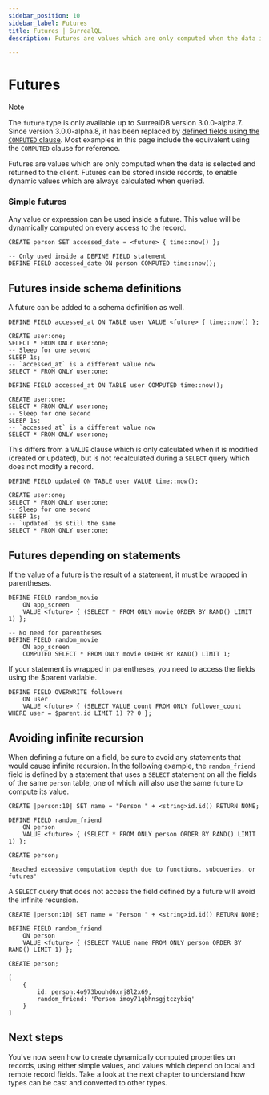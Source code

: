 ```yaml
---
sidebar_position: 10
sidebar_label: Futures
title: Futures | SurrealQL
description: Futures are values which are only computed when the data is selected and returned to the client.

---
```



# Futures

> [!NOTE]
> The `future` type is only available up to SurrealDB version 3.0.0-alpha.7. Since version 3.0.0-alpha.8, it has been replaced by [defined fields using the `COMPUTED` clause](/docs/surrealql/statements/define/field#computed-fields). Most examples in this page include the equivalent using the `COMPUTED` clause for reference.

Futures are values which are only computed when the data is selected and returned to the client. Futures can be stored inside records, to enable dynamic values which are always calculated when queried.

### Simple futures

Any value or expression can be used inside a future. This value will be dynamically computed on every access to the record.

<Tabs>
<TabItem label="Legacy future type">

```surql
CREATE person SET accessed_date = <future> { time::now() };
```

</TabItem>

<TabItem label="With COMPUTED clause">

```surql
-- Only used inside a DEFINE FIELD statement
DEFINE FIELD accessed_date ON person COMPUTED time::now();
```

</TabItem>
</Tabs>

## Futures inside schema definitions

A future can be added to a schema definition as well.

<Tabs>
<TabItem label="Legacy future type">

```surql
DEFINE FIELD accessed_at ON TABLE user VALUE <future> { time::now() };

CREATE user:one;
SELECT * FROM ONLY user:one;
-- Sleep for one second
SLEEP 1s;
-- `accessed_at` is a different value now
SELECT * FROM ONLY user:one;
```

</TabItem>

<TabItem label="With COMPUTED clause">

```surql
DEFINE FIELD accessed_at ON TABLE user COMPUTED time::now();

CREATE user:one;
SELECT * FROM ONLY user:one;
-- Sleep for one second
SLEEP 1s;
-- `accessed_at` is a different value now
SELECT * FROM ONLY user:one;
```

</TabItem>

</Tabs>

This differs from a `VALUE` clause which is only calculated when it is modified (created or updated), but is not recalculated during a `SELECT` query which does not modify a record.

```surql
DEFINE FIELD updated ON TABLE user VALUE time::now();

CREATE user:one;
SELECT * FROM ONLY user:one;
-- Sleep for one second
SLEEP 1s;
-- `updated` is still the same
SELECT * FROM ONLY user:one;
```

## Futures depending on statements

If the value of a future is the result of a statement, it must be wrapped in parentheses.

<Tabs>
<TabItem label="Legacy future type">

```surql
DEFINE FIELD random_movie
    ON app_screen
    VALUE <future> { (SELECT * FROM ONLY movie ORDER BY RAND() LIMIT 1) };
```

</TabItem>
<TabItem label="With COMPUTED clause">

```surql
-- No need for parentheses
DEFINE FIELD random_movie
    ON app_screen
    COMPUTED SELECT * FROM ONLY movie ORDER BY RAND() LIMIT 1;
```

</TabItem>
</Tabs>

If your statement is wrapped in parentheses, you need to access the fields using the $parent variable.

```surql
DEFINE FIELD OVERWRITE followers
    ON user
    VALUE <future> { (SELECT VALUE count FROM ONLY follower_count WHERE user = $parent.id LIMIT 1) ?? 0 };
```

## Avoiding infinite recursion

When defining a future on a field, be sure to avoid any statements that would cause infinite recursion. In the following example, the `random_friend` field is defined by a statement that uses a `SELECT` statement on all the fields of the same `person` table, one of which will also use the same `future` to compute its value.

```surql
CREATE |person:10| SET name = "Person " + <string>id.id() RETURN NONE;

DEFINE FIELD random_friend
    ON person
    VALUE <future> { (SELECT * FROM ONLY person ORDER BY RAND() LIMIT 1) };

CREATE person;
```

```surql title="Output"
'Reached excessive computation depth due to functions, subqueries, or futures'
```

A `SELECT` query that does not access the field defined by a future will avoid the infinite recursion.

```surql
CREATE |person:10| SET name = "Person " + <string>id.id() RETURN NONE;

DEFINE FIELD random_friend
    ON person
    VALUE <future> { (SELECT VALUE name FROM ONLY person ORDER BY RAND() LIMIT 1) };

CREATE person;
```

```surql title="Output"
[
	{
		id: person:4o973bouhd6xrj8l2x69,
		random_friend: 'Person imoy71qbhnsgjtczybiq'
	}
]
```

## Next steps

You've now seen how to create dynamically computed properties on records, using either simple values, and values which depend on local and remote record fields. Take a look at the next chapter to understand how types can be cast and converted to other types.
